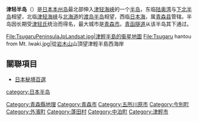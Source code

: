 {{Location map
 |Japan Tohoku
 |label=
 |lat_deg=40|lat_min=57|lat_sec=35
 |lon_deg=140|lon_min=28|lon_sec=59
 |position=right
 |width=250
 |float=right
 |mark=Cercle rouge 100%.svg
 |marksize=55
 |caption=津輕半島的位置
}}
'''津轻半岛'''（{{Jpn|j=津軽半島|hg=つがるはんとう|rm=Tsugaru hantō|f=y}}）是[[日本|日本]][[本州岛|本州岛]]最北部伸入[[津轻海峡|津轻海峡]]的一个[[半岛|半岛]]，东临[[陆奥湾|陆奥湾]]与[[下北半岛|下北半岛]]相望，北临[[津轻海峡|津轻海峡]]与[[北海道|北海道]]的[[渡岛半岛|渡岛半岛]]相望，西临[[日本海|日本海]]，属[[青森县|青森县]]管辖。半岛因长期受[[津轻氏|津轻氏]]统治而得名，最大城市是[[青森市|青森市]]。[[青函隧道|青函隧道]]从该半岛其下通过。

<gallery>
File:TsugaruPeninsulaJpLandsat.jpg|津輕半島的[[衞星地圖|衞星地圖]]
File:Tsugaru hantou from Mt. Iwaki.jpg|從[[岩木山|岩木山]]山頂望津輕半島西海岸
</gallery>

== 關聯項目 ==
* [[日本秘境百選|日本秘境百選]]

{{日本之半岛}}

{{Authority control}}

{{DEFAULTSORT:Tsugaru hantō}}
[[category:日本半岛|category:日本半岛]]
[[Category:青森縣地理|Category:青森縣地理]]
[[Category:青森市|Category:青森市]]
[[Category:五所川原市|Category:五所川原市]]
[[Category:今別町|Category:今別町]]
[[Category:外濱町|Category:外濱町]]
[[Category:蓬田村|Category:蓬田村]]
[[Category:中泊町|Category:中泊町]]
[[Category:津輕市|Category:津輕市]]